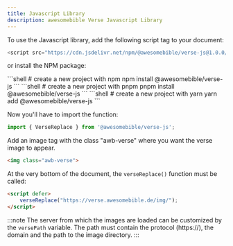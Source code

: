 ```yaml
---
title: Javascript Library
description: awesomebible Verse Javascript Library
---
```


To use the Javascript library, add the following script tag to your document:

```javascript
<script src="https://cdn.jsdelivr.net/npm/@awesomebible/verse-js@1.0.0/index.js"></script>
```
or install the NPM package:

<PackageManagerTabs>
  <Fragment slot="npm">
  ```shell
  # create a new project with npm
  npm install @awesomebible/verse-js
  ```
  </Fragment>
  <Fragment slot="pnpm">
  ```shell
  # create a new project with pnpm
  pnpm install @awesomebible/verse-js
  ```
  </Fragment>
  <Fragment slot="yarn">
  ```shell
  # create a new project with yarn
  yarn add @awesomebible/verse-js
  ```
  </Fragment>
</PackageManagerTabs>


Now you'll have to import the function:

```javascript
import { VerseReplace } from '@awesomebible/verse-js';

```

Add an image tag with the class "awb-verse" where you want the verse image to appear.

```html
<img class="awb-verse">
```

At the very bottom of the document, the `verseReplace()` function must be called:

```html
<script defer>
    verseReplace("https://verse.awesomebible.de/img/");
</script>

```

:::note
The server from which the images are loaded can be customized by the `versePath` variable.
The path must contain the protocol (https://), the domain and the path to the image directory.
:::